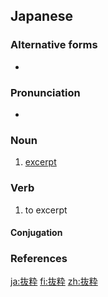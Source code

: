 ==Japanese==
{{ja-kanjitab|ばつ|すい|k1=ばっ|yomi=on}}

===Alternative forms===
* {{l/ja|抜萃}}

===Pronunciation===
* {{ja-pron|ばっすい|y=o|acc=0|acc_ref=NHK}}

===Noun===
{{ja-noun|ばっすい}}

# [[excerpt]]

===Verb===
{{ja-verb-suru|ばっすい}}

# to excerpt

====Conjugation====
{{ja-suru|ばっすい}}

===References===
<references/>

[[ja:抜粋]]
[[fi:抜粋]]
[[zh:抜粋]]